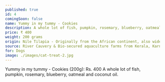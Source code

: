 ---
published: true
id: 4
comingSoon: false
name: Yummy in my tummy - Cookies
description: A whole lot of fish, pumpkin, rosemary, blueberry, oatmeal, eggs and coconut oil.
price: ₹ 400
weight: 200 grams
origin: Nile Tilapia - Originally from the African continent, also widely used in Indian aquaculture-pond fisheries. 
source: River Cauvery & Bio-secured aquaculture farms from Kerala, Karnataka and Andhra Pradesh.
for: Dogs
image: ./images/cat-treat-2.jpg 
---

Yummy in my tummy - Cookies (200g): Rs. 400 
A whole lot of fish, pumpkin, rosemary, blueberry, oatmeal and coconut oil. 